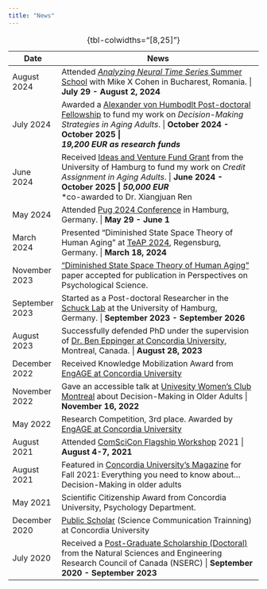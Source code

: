 ```yaml
---
title: "News"
---
```


+----------------+-----------------------------------------------------------------------------------------------------------------------------------------------------------------------------------------------------------------------------------------------------------------------------------------------------------------------------------------------------------------------------+
| Date           | News                                                                                                                                                                                                                                                                                                                                                                        |
+================+=============================================================================================================================================================================================================================================================================================================================================================================+
| August 2024    | Attended [*Analyzing Neural Time Series* Summer School](https://sincxpress.com/summerschool.html) with Mike X Cohen in Bucharest, Romania. \| **July 29 - August 2, 2024**                                                                                                                                                                                                  |
+----------------+-----------------------------------------------------------------------------------------------------------------------------------------------------------------------------------------------------------------------------------------------------------------------------------------------------------------------------------------------------------------------------+
| July 2024      | Awarded a [Alexander von Humbodlt Post-doctoral Fellowship](https://www.humboldt-foundation.de/en/apply/sponsorship-programmes/humboldt-research-fellowship) to fund my work on *Decision-Making Strategies in Aging Adults*. \| **October 2024 - October 2025 \|\                                                                                                          |
|                | *19,200 EUR as research funds***                                                                                                                                                                                                                                                                                                                                            |
+----------------+-----------------------------------------------------------------------------------------------------------------------------------------------------------------------------------------------------------------------------------------------------------------------------------------------------------------------------------------------------------------------------+
| June 2024      | Received [Ideas and Venture Fund Grant](https://www.uni-hamburg.de/en/exzellenz/fuenf-zentrale-themen/forschung/ideen-und-risikofonds.html#:~:text=In%202024%2C%20for%20the%20first,projects%20in%20individual%20funding%20programs.) from the University of Hamburg to fund my work on *Credit Assignment in Aging Adults*. \| **June 2024 - October 2025 \| *50,000 EUR*\ |
|                | **\*co-awarded to Dr. Xiangjuan Ren                                                                                                                                                                                                                                                                                                                                         |
+----------------+-----------------------------------------------------------------------------------------------------------------------------------------------------------------------------------------------------------------------------------------------------------------------------------------------------------------------------------------------------------------------------+
| May 2024       | Attended [Pug 2024 Conference](https://pug2024.de/) in Hamburg, Germany. \| **May 29 - June 1**                                                                                                                                                                                                                                                                             |
+----------------+-----------------------------------------------------------------------------------------------------------------------------------------------------------------------------------------------------------------------------------------------------------------------------------------------------------------------------------------------------------------------------+
| March 2024     | Presented "Diminished State Space Theory of Human Aging" at [TeAP 2024](https://conference-service.com/teap-2024-regensburg/access.html), Regensburg, Germany. \| **March 18, 2024**                                                                                                                                                                                        |
+----------------+-----------------------------------------------------------------------------------------------------------------------------------------------------------------------------------------------------------------------------------------------------------------------------------------------------------------------------------------------------------------------------+
| November 2023  | ["Diminished State Space Theory of Human Aging"](https://journals.sagepub.com/doi/pdf/10.1177/17456916231204811) paper accepted for publication in Perspectives on Psychological Science.                                                                                                                                                                                   |
+----------------+-----------------------------------------------------------------------------------------------------------------------------------------------------------------------------------------------------------------------------------------------------------------------------------------------------------------------------------------------------------------------------+
| September 2023 | Started as a Post-doctoral Researcher in the [Schuck Lab](https://schucklab.gitlab.io/) at the University of Hamburg, Germany. \| **September 2023 - September 2026**                                                                                                                                                                                                       |
+----------------+-----------------------------------------------------------------------------------------------------------------------------------------------------------------------------------------------------------------------------------------------------------------------------------------------------------------------------------------------------------------------------+
| August 2023    | Successfully defended PhD under the supervision of [Dr. Ben Eppinger at Concordia University](http://www.ldmlab.org/), Montreal, Canada. \| **August 28, 2023**                                                                                                                                                                                                             |
+----------------+-----------------------------------------------------------------------------------------------------------------------------------------------------------------------------------------------------------------------------------------------------------------------------------------------------------------------------------------------------------------------------+
| December 2022  | Received Knowledge Mobilization Award from [EngAGE at Concordia University](https://www.concordia.ca/research/aging/about.html)                                                                                                                                                                                                                                             |
+----------------+-----------------------------------------------------------------------------------------------------------------------------------------------------------------------------------------------------------------------------------------------------------------------------------------------------------------------------------------------------------------------------+
| November 2022  | Gave an accessible talk at [Univesity Women's Club Montreal](https://uwcm.com/) about Decision-Making in Older Adults \| **November 16, 2022**                                                                                                                                                                                                                              |
+----------------+-----------------------------------------------------------------------------------------------------------------------------------------------------------------------------------------------------------------------------------------------------------------------------------------------------------------------------------------------------------------------------+
| May 2022       | Research Competition, 3rd place. Awarded by [EngAGE at Concordia University](https://www.concordia.ca/research/aging/about.html)                                                                                                                                                                                                                                            |
+----------------+-----------------------------------------------------------------------------------------------------------------------------------------------------------------------------------------------------------------------------------------------------------------------------------------------------------------------------------------------------------------------------+
| August 2021    | Attended [ComSciCon Flagship Workshop](https://www.comscicon.org/) 2021 \| **August 4-7, 2021**                                                                                                                                                                                                                                                                             |
+----------------+-----------------------------------------------------------------------------------------------------------------------------------------------------------------------------------------------------------------------------------------------------------------------------------------------------------------------------------------------------------------------------+
| August 2021    | Featured in [Concordia University's Magazine](https://www.concordia.ca/content/dam/concordia/aar/docs/magazine/2021-Fall-Concordia_University_Magazine.pdf) for Fall 2021: Everything you need to know about... Decision-Making in older adults                                                                                                                             |
+----------------+-----------------------------------------------------------------------------------------------------------------------------------------------------------------------------------------------------------------------------------------------------------------------------------------------------------------------------------------------------------------------------+
| May 2021       | Scientific Citizenship Award from Concordia University, Psychology Department.                                                                                                                                                                                                                                                                                              |
+----------------+-----------------------------------------------------------------------------------------------------------------------------------------------------------------------------------------------------------------------------------------------------------------------------------------------------------------------------------------------------------------------------+
| December 2020  | [Public Scholar](https://www.concordia.ca/gradstudies/professional-skills/public-scholars/alumni/2021.html) (Science Communication Trainning) at Concordia University                                                                                                                                                                                                       |
+----------------+-----------------------------------------------------------------------------------------------------------------------------------------------------------------------------------------------------------------------------------------------------------------------------------------------------------------------------------------------------------------------------+
| July 2020      | Received a [Post-Graduate Scholarship (Doctoral)](https://www.nserc-crsng.gc.ca/students-etudiants/pg-cs/bellandpostgrad-belletsuperieures_eng.asp) from the Natural Sciences and Engineering Research Council of Canada (NSERC) \| **September 2020 - September 2023**                                                                                                     |
+----------------+-----------------------------------------------------------------------------------------------------------------------------------------------------------------------------------------------------------------------------------------------------------------------------------------------------------------------------------------------------------------------------+

: {tbl-colwidths="\[8,25\]"}
